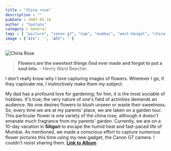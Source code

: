```yaml
---
title : "China rose"
description : ""
pubDate : 2007-05-16
author : "Santanu"
category : General
tags : [ "picture", "canon g7", "nap", "mumbai", "west-bengal", "china rose", "siliguri",]
image : {'src': '', 'alt': ''}
---
```


<Image src={pic1} alt="China Rose"/>

>**Flowers are the sweetest things God ever made and forgot to put a soul into.** - Henry Ward Beecher.

I don't really know why I love capturing images of flowers. Wherever I go, if they captivate me, I instinctively make them my subject.

My dad has a profound love for gardening; for him, it is the most sociable of hobbies. It's true; the very nature of one's field of activities demands an audience. No one desires flowers to blush unseen or waste their sweetness. So, every time we are at my parents' place, we are taken on a garden tour. This particular flower is one variety of the china rose, although it doesn't emanate much fragrance from my parents' garden. Currently, we are on a 10-day vacation in **Siliguri** to escape the humid heat and fast-paced life of Mumbai. As mentioned, we made a conscious effort to capture numerous flower pictures this time using my new gadget, the Canon G7 camera. I couldn't resist sharing them. [**Link to Album**](https://www.flickr.com/photos/santm/albums/72157638607143343)